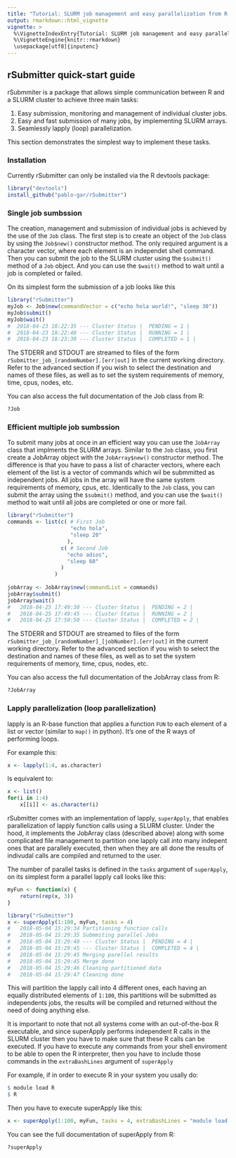 ```yaml
---
title: "Tutorial: SLURM job management and easy parallelization from R using rSubmmiter"
output: rmarkdown::html_vignette
vignette: >
  %\VignetteIndexEntry{Tutorial: SLURM job management and easy parallelization from R using rSubmmiter}
  %\VignetteEngine{knitr::rmarkdown}
  \usepackage[utf8]{inputenc}
---
```


## rSubmitter quick-start guide 

rSubmmiter is a package that allows simple communication between R and a SLURM cluster to achieve three main tasks:

1. Easy submission, monitoring and management of individual cluster jobs.
2. Easy and fast submission of many jobs, by implementing SLURM arrays.
3. Seamlessly lapply (loop) parallelization. 

This section demonstrates the simplest way to implement these tasks.

### Installation
Currently rSubmitter can only be installed via the R devtools package:
```r
library("devtools")
install_github("pablo-gar/rSubmitter")
```

### Single job sumbssion

The creation, management and submission of individual jobs is achieved by the use of the `Job` class.
The first step is to create an object of the `Job` class by using the `Job$new()` constructor method. The only required argument is a character vector, where each element is an independet shell command.
Then you can submit the job to the SLURM cluster using the `$submit()` method of a `Job` object. And you can use the `$wait()` method to wait until a job is completed or failed.

On its simplest form the submission of a job looks like this

```r
library("rSubmitter")
myJob <- Job$new(commandVector = c("echo hola world!", "sleep 30"))
myJob$submit()
myJob$wait()
#  2018-04-23 18:22:35 --- Cluster Status |  PENDING = 1 |
#  2018-04-23 18:22:40 --- Cluster Status |  RUNNING = 1 |
#  2018-04-23 18:23:30 --- Cluster Status |  COMPLETED = 1 |
```

The STDERR and STDOUT are streamed to files of the form `rSubmitter_job_[randomNumber].[err|out]` in the current working directory.
Refer to the advanced section if you wish to select the destination and names of these files, as well as to set the system requirements of memory, time, cpus, nodes, etc.

You can also access the full documentation of the Job class from R:
```r
?Job
```


### Efficient multiple job sumbssion

To submit many jobs at once in an efficient way you can use the `JobArray` class that implments the SLURM arrays. Similar to the `Job` class, you first create a JobArray object with the `JobArray$new()` constructor method. The difference is that you have to pass a list of character vectors, where each element of the list is a vector of commands which wil be submmitted as independent jobs. All jobs in the array will have the same system requirements of memory, cpus, etc.
Identically to the `Job` class, you can submit the array using the `$submit()` method, and you can use the `$wait()` method to wait until all jobs are completed or one or more fail.
```r
library("rSubmitter")
commands <- list(c( # First Job
                    "echo hola",
                    "sleep 20"
                   ),
                 c( # Second Job
                   "echo adios",
                   "sleep 60"
                 )
               )
    
jobArray <- JobArray$new(commandList = commands)
jobArray$submit()
jobArray$wait()
#   2018-04-25 17:49:30 --- Cluster Status |  PENDING = 2 |
#   2018-04-25 17:49:45 --- Cluster Status |  RUNNING = 2 |
#   2018-04-25 17:50:50 --- Cluster Status |  COMPLETED = 2 |
```

The STDERR and STDOUT are streamed to files of the form `rSubmitter_job_[randomNumber]_[jobNumber].[err|out]` in the current working directory.
Refer to the advanced section if you wish to select the destination and names of these files, as well as to set the system requirements of memory, time, cpus, nodes, etc.

You can also access the full documentation of the JobArray class from R:
```r
?JobArray
```


### Lapply parallelization (loop parallelization)

lapply is an R-base function that applies a function `FUN` to each element of a list or vector (similar to `map()` in python). It's one of the R ways of performing loops.

For example this:
```r
x <- lapply(1:4, as.character)
```

Is equivalent to:
```r
x <- list()
for(i in 1:4)
    x[[i]] <- as.character(i)
```

rSubmitter comes with an implementation of lapply, `superApply`, that enables parallelization of lapply function calls using a SLURM cluster. Under the hood, it implements the JobArray class (described above) along with some complicated file management to partition one lapply call into many indepent ones that are parallely executed, then when they are all done the results of indivudal calls are compiled and returned to the user. 

The number of parallel tasks is defined in the `tasks` argument of `superApply`, on its simplest form a parallel lapply call looks like this:

```r
myFun <- function(x) {
    return(rep(x, 3)) 
}

library("rSubmitter")
x <- superApply(1:100, myFun, tasks = 4)
#   2018-05-04 15:29:34 Partitioning function calls 
#   2018-05-04 15:29:35 Submmiting parallel Jobs
#   2018-05-04 15:29:40 --- Cluster Status |  PENDING = 4 |
#   2018-05-04 15:29:45 --- Cluster Status |  COMPLETED = 4 |
#   2018-05-04 15:29:45 Merging parellel results
#   2018-05-04 15:29:45 Merge done
#   2018-05-04 15:29:46 Cleaning partitioned data
#   2018-05-04 15:29:47 Cleaning done
```

This will partition the lapply call into 4 different ones, each having an equally distributed elements of `1:100`, this partitions will be submitted as independents jobs, the results will be compiled and returned without the need of doing anything else.

It is important to note that not all systems come with an out-of-the-box R executable, and since superApply performs independent R calls in the SLURM cluster then you have to make sure that these R calls can be executed. If you have to execute any commands from your shell enviroment to be able to open the R interpreter, then you have to include those commands in the `extraBashLines` argument of `superApply`

For example, if in order to execute R in your system you usally do:
```r
$ module load R
$ R
```

Then you have to execute superApply like this:
```r
x <- superApply(1:100, myFun, tasks = 4, extraBashLines = "module load R")
```


You can see the full documentation of superApply from R:
```r
?superApply
```
